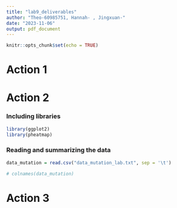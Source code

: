 ```yaml
---
title: "lab9_deliverables"
author: "Theo-60985751, Hannah- , Jingxuan-"
date: "2023-11-06"
output: pdf_document
---
```


```r
knitr::opts_chunk$set(echo = TRUE)
```

# Action 1


# Action 2

### Including libraries

```r
library(ggplot2)
library(pheatmap)
```


### Reading and summarizing the data

```r
data_mutation = read.csv("data_mutation_lab.txt", sep = '\t')

# colnames(data_mutation)
```


# Action 3